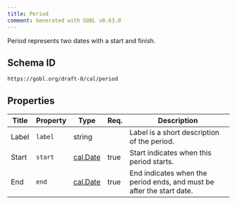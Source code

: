 ```yaml
---
title: Period
comment: Generated with GOBL v0.63.0
---
```


Period represents two dates with a start and finish.

## Schema ID

`https://gobl.org/draft-0/cal/period`

## Properties

| Title | Property | Type                          | Req. | Description                                                           |
|-------|----------|-------------------------------|------|-----------------------------------------------------------------------|
| Label | `label`  | string                        |      | Label is a short description of the period.                           |
| Start | `start`  | [cal.Date](/draft-0/cal/date) | true | Start indicates when this period starts.                              |
| End   | `end`    | [cal.Date](/draft-0/cal/date) | true | End indicates when the period ends, and must be after the start date. |

